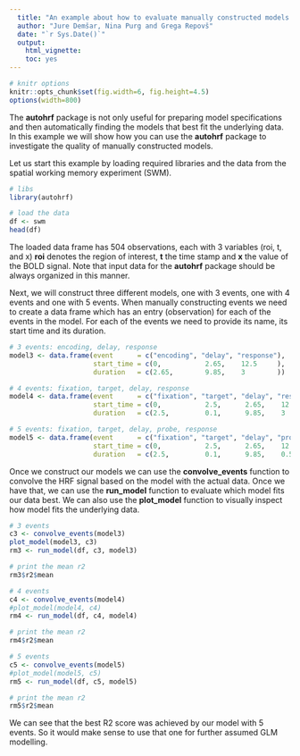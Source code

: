```yaml
---
  title: "An example about how to evaluate manually constructed models with the autohrf package"
  author: "Jure Demšar, Nina Purg and Grega Repovš"
  date: "`r Sys.Date()`"
  output:
    html_vignette:
    toc: yes
---
```


<!--
  %\VignetteEngine{knitr::rmarkdown}
  %\VignetteEncoding{UTF-8}
  %\VignetteIndexEntry{b_reaction_time: Bayesian reaction time model}
-->

```r
# knitr options
knitr::opts_chunk$set(fig.width=6, fig.height=4.5)
options(width=800)
```

The **autohrf** package is not only useful for preparing model specifications and then automatically finding the models that best fit the underlying data. In this example we will show how you can use the **autohrf** package to investigate the quality of manually constructed models.

Let us start this example by loading required libraries and the data from the spatial working memory experiment (SWM).

```r
# libs
library(autohrf)

# load the data
df <- swm
head(df)
```

The loaded data frame has 504 observations, each with 3 variables (roi, t, and x) **roi** denotes the region of interest, **t** the time stamp and **x** the value of the BOLD signal. Note that input data for the **autohrf** package should be always organized in this manner.

Next, we will construct three different models, one with 3 events, one with 4 events and one with 5 events. When manually constructing events we need to create a data frame which has an entry (observation) for each of the events in the model. For each of the events we need to provide its name, its start time and its duration.

```r
# 3 events: encoding, delay, response
model3 <- data.frame(event      = c("encoding", "delay", "response"),
                     start_time = c(0,           2.65,    12.5     ),
                     duration   = c(2.65,        9.85,    3        ))

# 4 events: fixation, target, delay, response
model4 <- data.frame(event      = c("fixation", "target", "delay", "response"),
                     start_time = c(0,           2.5,      2.65,    12.5     ),
                     duration   = c(2.5,         0.1,      9.85,    3        ))

# 5 events: fixation, target, delay, probe, response
model5 <- data.frame(event      = c("fixation", "target", "delay", "probe", "response"),
                     start_time = c(0,           2.5,      2.65,    12.5,    13        ),
                     duration   = c(2.5,         0.1,      9.85,    0.5,     2.5       ))
```

Once we construct our models we can use the **convolve_events** function to convolve the HRF signal based on the model with the actual data. Once we have that, we can use the **run_model** function to evaluate which model fits our data best. We can also use the **plot_model** function to visually inspect how model fits the underlying data.

```r
# 3 events
c3 <- convolve_events(model3)
plot_model(model3, c3)
rm3 <- run_model(df, c3, model3)

# print the mean r2
rm3$r2$mean
```

```r
# 4 events
c4 <- convolve_events(model4)
#plot_model(model4, c4)
rm4 <- run_model(df, c4, model4)

# print the mean r2
rm4$r2$mean
```

```r
# 5 events
c5 <- convolve_events(model5)
#plot_model(model5, c5)
rm5 <- run_model(df, c5, model5)

# print the mean r2
rm5$r2$mean
```

We can see that the best R2 score was achieved by our model with 5 events. So it would make sense to use that one for further assumed GLM modelling.
